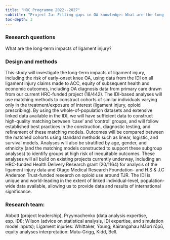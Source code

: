 ```yaml
---
title: "HRC Programme 2022--2027"
subtitle: "Project 2a: Filling gaps in OA knowledge: What are the long-term impacts of ligament injury?"
toc-depth: 3
---
```


### Research questions

What are the long-term impacts of ligament injury?

### Design and methods

This study will investigate the long-term impacts of ligament injury, including the risk of early-onset knee OA, using data from the IDI on all ligament injury claims made to ACC, equity of subsequent health and economic outcomes, including OA diagnosis data from primary care drawn from our current HRC-funded project (18/442). The IDI-based analyses will use matching methods to construct cohorts of similar individuals varying only in the treatment/exposure of interest (ligament injury, opioid prescribing). By using the whole-of-population datasets and extensive linked data available in the IDI, we will have sufficient data to construct high-quality matching between ‘case’ and ‘control’ groups, and will follow established best practices in the construction, diagnostic testing, and refinement of these matching models. Outcomes will be compared between the matched cohorts using standard methods such as linear, logistic, and survival models. Analyses will also be stratified by age, gender, and ethnicity (and the matching models constructed to support these subgroup analyses) to identify groups at high risk of inequitable outcomes. These analyses will all build on existing projects currently underway, including an HRC-funded Health Delivery Research grant (20/1164) for analysis of the ligament injury data and Otago Medical Research Foundation- and H.S & J.C Anderson Trust-funded research on opioid use around TJR. The IDI is unique and world-leading in the extent of linked individual-level, population-wide data available, allowing us to provide data and results of international significance.

### Research team:

Abbott (project leadership), Pryymachenko (data analysis expertise, esp. IDI); Wilson (advice on statistical analysis, IDI expertise, and simulation model inputs); Ligament injuries: Whittaker, Young; Kairangahau Māori rōpū, equity analyses interpretation: Mutu-Grigg, Kidd, Bell.
